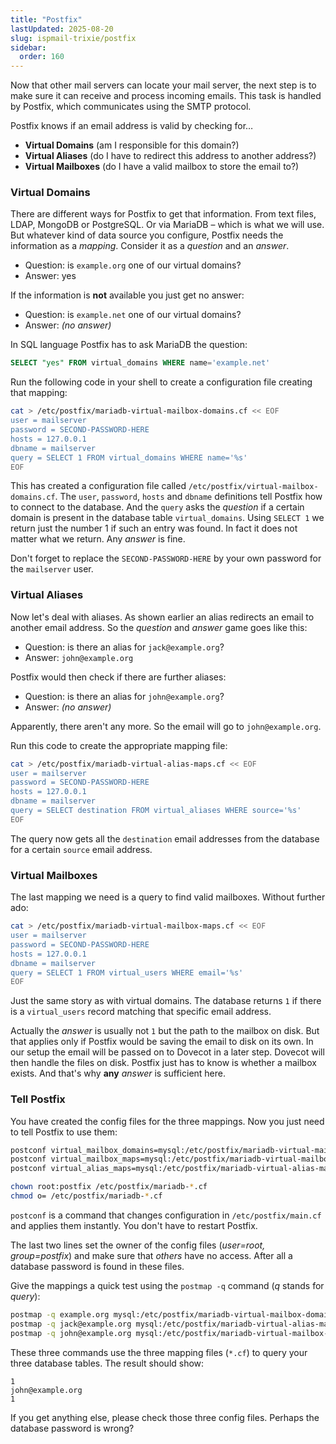 ```yaml
---
title: "Postfix"
lastUpdated: 2025-08-20
slug: ispmail-trixie/postfix
sidebar:
  order: 160
---
```






<StepListReceive currentStep={3} />

Now that other mail servers can locate your mail server, the next step is to make sure it can receive and process
incoming emails. This task is handled by Postfix, which communicates using the SMTP protocol.

Postfix knows if an email address is valid by checking for…

- **Virtual Domains** (am I responsible for this domain?)
- **Virtual Aliases** (do I have to redirect this address to another address?)
- **Virtual Mailboxes** (do I have a valid mailbox to store the email to?)

### Virtual Domains

There are different ways for Postfix to get that information. From text files, LDAP, MongoDB or PostgreSQL. Or via
MariaDB – which is what we will use. But whatever kind of data source you configure, Postfix needs the information as a
_mapping_. Consider it as a _question_ and an _answer_.

- Question: is `example.org` one of our virtual domains?
- Answer: yes

If the information is **not** available you just get no answer:

- Question: is `example.net` one of our virtual domains?
- Answer: _(no answer)_

In SQL language Postfix has to ask MariaDB the question:

```sql
SELECT "yes" FROM virtual_domains WHERE name='example.net'
```

Run the following code in your shell to create a configuration file creating that mapping:

```sh
cat > /etc/postfix/mariadb-virtual-mailbox-domains.cf << EOF
user = mailserver
password = SECOND-PASSWORD-HERE
hosts = 127.0.0.1
dbname = mailserver
query = SELECT 1 FROM virtual_domains WHERE name='%s'
EOF
```

This has created a configuration file called `/etc/postfix/virtual-mailbox-domains.cf`. The `user`, `password`, `hosts`
and `dbname` definitions tell Postfix how to connect to the database. And the `query` asks the _question_ if a certain
domain is present in the database table `virtual_domains`. Using `SELECT 1` we return just the number 1 if such an entry
was found. In fact it does not matter what we return. Any _answer_ is fine.

Don't forget to replace the `SECOND-PASSWORD-HERE` by your own password for the `mailserver` user.

### Virtual Aliases

Now let's deal with aliases. As shown earlier an alias redirects an email to another email address. So the _question_
and _answer_ game goes like this:

- Question: is there an alias for `jack@example.org`?
- Answer: `john@example.org`

Postfix would then check if there are further aliases:

- Question: is there an alias for `john@example.org`?
- Answer: _(no answer)_

Apparently, there aren't any more. So the email will go to `john@example.org`.

Run this code to create the appropriate mapping file:

```sh
cat > /etc/postfix/mariadb-virtual-alias-maps.cf << EOF
user = mailserver
password = SECOND-PASSWORD-HERE
hosts = 127.0.0.1
dbname = mailserver
query = SELECT destination FROM virtual_aliases WHERE source='%s'
EOF
```

The query now gets all the `destination` email addresses from the database for a certain `source` email address.

### Virtual Mailboxes

The last mapping we need is a query to find valid mailboxes. Without further ado:

```sh
cat > /etc/postfix/mariadb-virtual-mailbox-maps.cf << EOF
user = mailserver
password = SECOND-PASSWORD-HERE
hosts = 127.0.0.1
dbname = mailserver
query = SELECT 1 FROM virtual_users WHERE email='%s'
EOF
```

Just the same story as with virtual domains. The database returns `1` if there is a `virtual_users` record matching that
specific email address.

Actually the _answer_ is usually not `1` but the path to the mailbox on disk. But that applies only if Postfix would be
saving the email to disk on its own. In our setup the email will be passed on to Dovecot in a later step. Dovecot will
then handle the files on disk. Postfix just has to know is whether a mailbox exists. And that's why **any** _answer_ is
sufficient here.

### Tell Postfix

You have created the config files for the three mappings. Now you just need to tell Postfix to use them:

```sh
postconf virtual_mailbox_domains=mysql:/etc/postfix/mariadb-virtual-mailbox-domains.cf
postconf virtual_mailbox_maps=mysql:/etc/postfix/mariadb-virtual-mailbox-maps.cf
postconf virtual_alias_maps=mysql:/etc/postfix/mariadb-virtual-alias-maps.cf

chown root:postfix /etc/postfix/mariadb-*.cf
chmod o= /etc/postfix/mariadb-*.cf
```

`postconf` is a command that changes configuration in `/etc/postfix/main.cf` and applies them instantly. You don't have
to restart Postfix.

The last two lines set the owner of the config files (_user=root, group=postfix_) and make sure that _others_ have no
access. After all a database password is found in these files.

<Aside icon="approve-check-circle" title="Test it">

Give the mappings a quick test using the `postmap -q` command (_q_ stands for _query_):

```sh
postmap -q example.org mysql:/etc/postfix/mariadb-virtual-mailbox-domains.cf
postmap -q jack@example.org mysql:/etc/postfix/mariadb-virtual-alias-maps.cf
postmap -q john@example.org mysql:/etc/postfix/mariadb-virtual-mailbox-maps.cf
```

These three commands use the three mapping files (`*.cf`) to query your three database tables. The result should show:

```
1
john@example.org
1
```

If you get anything else, please check those three config files. Perhaps the database password is wrong?

</Aside>
